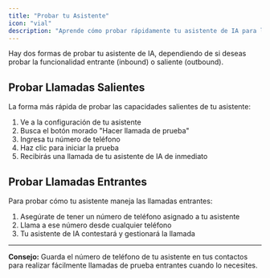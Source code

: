 ```yaml
---
title: "Probar tu Asistente"
icon: "vial"
description: "Aprende cómo probar rápidamente tu asistente de IA para llamadas entrantes y salientes"
---
```


Hay dos formas de probar tu asistente de IA, dependiendo de si deseas probar la funcionalidad entrante (inbound) o saliente (outbound).

## Probar Llamadas Salientes

La forma más rápida de probar las capacidades salientes de tu asistente:

1. Ve a la configuración de tu asistente
2. Busca el botón morado "Hacer llamada de prueba"
3. Ingresa tu número de teléfono
4. Haz clic para iniciar la prueba
5. Recibirás una llamada de tu asistente de IA de inmediato

## Probar Llamadas Entrantes

Para probar cómo tu asistente maneja las llamadas entrantes:

1. Asegúrate de tener un número de teléfono asignado a tu asistente
2. Llama a ese número desde cualquier teléfono
3. Tu asistente de IA contestará y gestionará la llamada

---

**Consejo:** Guarda el número de teléfono de tu asistente en tus contactos para realizar fácilmente llamadas de prueba entrantes cuando lo necesites.
